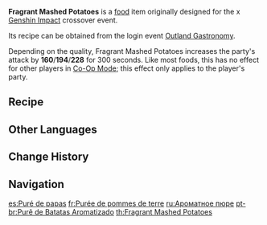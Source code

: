 {{Food Infobox
|id              = 108242
|description     = Seasoned mashed potatoes.
|desc_suspicious = Some unmashed chunks have been mixed into the lot, adding a measure of unwanted randomness to the dish.
|desc_basic      = The potatoes were thoroughly mashed before a sauce was drizzled over them. The mouthfeel is soft and smooth and it has a rich, multi-layered flavor profile. A satisfying choice for a hungry stomach, whether as a side or as a main dish.
|desc_delicious  = As you take a bite of this fine potato mash, an intense flavor develops on your tongue that is mixed with its natural freshness and the taste of dairy. Such a graceful flavor can hardly be thought to have emerged from an ingredient as plebeian as potatoes.
|type            = ATK-Boosting Dishes
|effectType      = ATK Up
|effect          = Increases all party members' ATK by (var1) for 300s.
|eff_att1        = ATK
|eff_suspicious1 = 160
|eff_basic1      = 194
|eff_delicious1  = 228
|rarity          = 3
|recipe          = [[Outland Gastronomy]] Event
|event           = Outland Gastronomy
|recipe_event    = yes
}}
'''Fragrant Mashed Potatoes''' is a [[food]] item originally designed for the {{w|KFC}} x [[Genshin Impact]] crossover event.

Its recipe can be obtained from the login event [[Outland Gastronomy]].

Depending on the quality, Fragrant Mashed Potatoes increases the party's attack by '''160'''/'''194'''/'''228''' for 300 seconds. Like most foods, this has no effect for other players in [[Co-Op Mode]]; this effect only applies to the player's party.

==Recipe==
{{Recipe
|type = Cooking
|Potato = 6
|Cream = 4
|Pepper = 3
|sort = Potato,Cream,Pepper
}}

==Other Languages==
{{Other Languages
|en      = Fragrant Mashed Potatoes
|zhs     = 香浓土豆泥
|zhs_rm  = Xiāngnóng Tǔdòu Ní
|zht     = 香濃馬鈴薯泥
|zht_rm  = Xiāngnóng Mǎlíngshǔ Ní
|zh_tl   = Fragrant Mashed Potatoes
|ja      = 濃厚マッシュポテト
|ja_rm   = Noukou Masshu Poteto
|ja_tl   = Rich Mashed Potatoes
|ko      = 촉촉 으깬 감자
|ko_rm   = Chokchok Eukkaen Gamja
|ko_tl   = Moist Mashed Potatoes
|es      = Puré de papas
|es_tl   = Mashed Potatoes
|es_note = Although ''Puré de papas'' literally means "potato purée", it is a term used to refer to mashed potatoes.
|fr      = Purée de pommes de terre
|fr_tl   = Mashed Potatoes
|ru      = Ароматное пюре
|ru_tl   = Fragrant Purée
|th      = Fragrant Mashed Potatoes
|vi      = Khoai {{tt|Tây|西}} Nghiền
|vi_tl   = Mashed Potatoes
|de      = Deftiger Kartoffelbrei
|de_tl   = Hearty Mashed Potatoes
|id      = Fragrant Mashed Potatoes
|pt      = Purê de Batatas Aromatizado
|pt_tl   = 
}}

==Change History==
{{Change History|1.4}}

==Navigation==
{{Food Navbox|type=Event-Exclusive Dishes}}

[[es:Puré de papas]]
[[fr:Purée de pommes de terre]]
[[ru:Ароматное пюре]]
[[pt-br:Purê de Batatas Aromatizado]]
[[th:Fragrant Mashed Potatoes]]